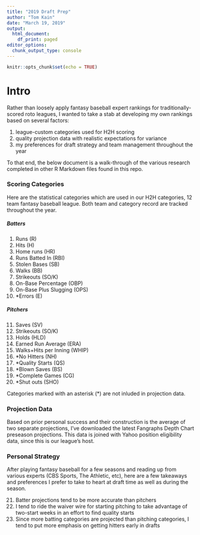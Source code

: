 ```yaml
---
title: "2019 Draft Prep"
author: "Tom Kain"
date: "March 19, 2019"
output:
  html_document:
    df_print: paged
editor_options:
  chunk_output_type: console
---
```


```r
knitr::opts_chunk$set(echo = TRUE)
```

# Intro
Rather than loosely apply fantasy baseball expert rankings for traditionally-scored roto leagues, I wanted to take a stab at developing my own rankings based on several factors:

1. league-custom categories used for H2H scoring
2. quality projection data with realistic expectations for variance
3. my preferences for draft strategy and team management throughout the year

To that end, the below document is a walk-through of the various research completed in other R Markdown files found in this repo. 

### Scoring Categories
Here are the statistical categories which are used in our H2H categories, 12 team fantasy baseball league. Both team and category record are tracked throughout the year. 

##### Batters
(@) Runs (R)
(@) Hits (H)
(@) Home runs (HR)
(@) Runs Batted In (RBI)
(@) Stolen Bases (SB)
(@) Walks (BB)
(@) Strikeouts (SO/K)
(@) On-Base Percentage (OBP)
(@) On-Base Plus Slugging (OPS)
(@) \*Errors (E)

##### Pitchers
(@) Saves (SV)
(@) Strikeouts (SO/K)
(@) Holds (HLD)
(@) Earned Run Average (ERA)
(@) Walks+Hits per Inning (WHIP)
(@) \*No Hitters (NH)
(@) \*Quality Starts (QS)
(@) \*Blown Saves (BS)
(@) \*Complete Games (CG)
(@) \*Shut outs (SHO)

Categories marked with an asterisk (\*) are not inluded in projection data. 

### Projection Data
Based on prior personal success and their construction is the average of two separate projections, I've downloaded the latest Fangraphs Depth Chart preseason projections. This data is joined with Yahoo position eligibility data, since this is our league's host. 

### Personal Strategy
After playing fantasy baseball for a few seasons and reading up from various experts (CBS Sports, The Athletic, etc), here are a few takeaways and preferences I prefer to take to heart at draft time as well as during the season.

(@) Batter projections tend to be more accurate than pitchers
(@) I tend to ride the waiver wire for starting pitching to take advantage of two-start weeks in an effort to find quality starts
(@) Since more batting categories are projected than pitching categories, I tend to put more emphasis on getting hitters early in drafts
